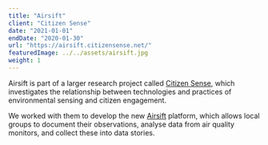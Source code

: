 ```yaml
---
title: "Airsift"
client: "Citizen Sense"
date: "2021-01-01"
endDate: "2020-01-30"
url: "https://airsift.citizensense.net/"
featuredImage: ../../assets/airsift.jpg
weight: 1
---
```


Airsift is part of a larger research project called [Citizen Sense](https://citizensense.net/), which investigates the relationship between technologies and practices of environmental sensing and citizen engagement.

We worked with them to develop the new [Airsift](http://airsift.citizensense.net/) platform, which allows local groups to document their observations, analyse data from air quality monitors, and collect these into data stories.
